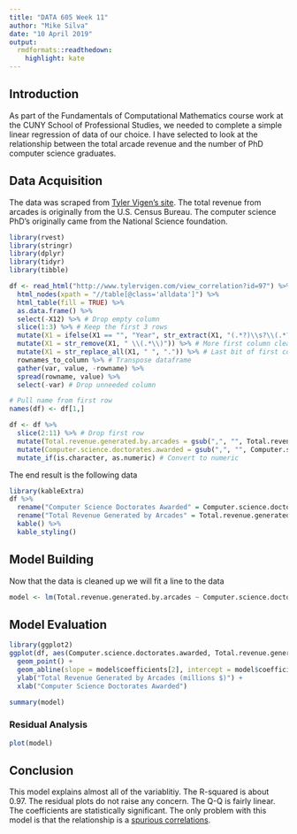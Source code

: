 ```yaml
---
title: "DATA 605 Week 11"
author: "Mike Silva"
date: "10 April 2019"
output: 
  rmdformats::readthedown:
    highlight: kate
---
```


## Introduction

As part of the Fundamentals of Computational Mathematics course work at the CUNY School of Professional Studies, we needed to complete a simple linear regression of data of our choice.  I have selected to look at the relationship between the total arcade revenue and the number of PhD computer science graduates.

## Data Acquisition

The data was scraped from [Tyler Vigen's site](http://www.tylervigen.com/view_correlation?id=97).  The total revenue from arcades is originally from the U.S. Census Bureau.  The computer science PhD's originally came from the National Science foundation.

```r
library(rvest)
library(stringr)
library(dplyr)
library(tidyr)
library(tibble)

df <- read_html("http://www.tylervigen.com/view_correlation?id=97") %>%
  html_nodes(xpath = "//table[@class='alldata']") %>%
  html_table(fill = TRUE) %>%
  as.data.frame() %>%
  select(-X12) %>% # Drop empty column
  slice(1:3) %>% # Keep the first 3 rows
  mutate(X1 = ifelse(X1 == "", "Year", str_extract(X1, "(.*?)\\s?\\(.*?\\)"))) %>% # Cleanup first column
  mutate(X1 = str_remove(X1, " \\(.*\\)")) %>% # More first column cleanup
  mutate(X1 = str_replace_all(X1, " ", ".")) %>% # Last bit of first column cleanup
  rownames_to_column %>% # Transpose dataframe
  gather(var, value, -rowname) %>% 
  spread(rowname, value) %>%
  select(-var) # Drop unneeded column

# Pull name from first row
names(df) <- df[1,]

df <- df %>%
  slice(2:11) %>% # Drop first row
  mutate(Total.revenue.generated.by.arcades = gsub(",", "", Total.revenue.generated.by.arcades)) %>% # Remove the commas
  mutate(Computer.science.doctorates.awarded = gsub(",", "", Computer.science.doctorates.awarded)) %>% # Remove the commas
  mutate_if(is.character, as.numeric) # Convert to numeric
```

The end result is the following data

```r
library(kableExtra)
df %>%
  rename("Computer Science Doctorates Awarded" = Computer.science.doctorates.awarded) %>%
  rename("Total Revenue Generated by Arcades" = Total.revenue.generated.by.arcades) %>%
  kable() %>%
  kable_styling()
```

## Model Building

Now that the data is cleaned up we will fit a line to the data

```r
model <- lm(Total.revenue.generated.by.arcades ~ Computer.science.doctorates.awarded, data = df)
```

## Model Evaluation

```r
library(ggplot2)
ggplot(df, aes(Computer.science.doctorates.awarded, Total.revenue.generated.by.arcades)) +
  geom_point() +
  geom_abline(slope = model$coefficients[2], intercept = model$coefficients[1], color="red") +
  ylab("Total Revenue Generated by Arcades (millions $)") +
  xlab("Computer Science Doctorates Awarded")
```


```r
summary(model)
```

### Residual Analysis

```r
plot(model)
```

## Conclusion

This model explains almost all of the variablitiy.  The R-squared is about 0.97.  The residual plots do not raise any concern.  The Q-Q is fairly linear.  The coefficients are statistically significant.  The only problem with this model is that the relationship is a [spurious correlations](http://www.tylervigen.com/view_correlation?id=97).